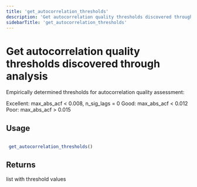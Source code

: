 ```yaml
---
title: 'get_autocorrelation_thresholds'
description: 'Get autocorrelation quality thresholds discovered through analysis'
sidebarTitle: 'get_autocorrelation_thresholds'
---
```


# Get autocorrelation quality thresholds discovered through analysis


 Empirically determined thresholds for autocorrelation quality assessment:

  Excellent: max_abs_acf < 0.008, n_sig_lags = 0
  Good: max_abs_acf < 0.012
  Poor: max_abs_acf > 0.015



## Usage

```r

 get_autocorrelation_thresholds()

```

## Returns


 list with threshold values

